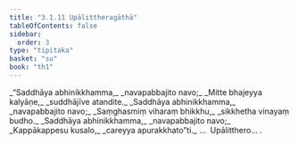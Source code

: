 ```yaml
---
title: "3.1.11 Upālittheragāthā"
tableOfContents: false
sidebar:
  order: 3
type: "tipitaka"
basket: "su"
book: "th1"
---
```



<DynamicBreadcrumb />

<Division number="249" book="th1" bookNo="19" page="266">

<Paragraph number="474" type="verses" book="th1">
_“Saddhāya abhinikkhamma,_  
_navapabbajito navo;_  
_Mitte bhajeyya kalyāṇe,_  
_suddhājīve atandite._  

</Paragraph>

</Division>
<Division number="250" book="th1" bookNo="19" page="266">

<Paragraph number="475" type="verses" book="th1">
_Saddhāya abhinikkhamma,_  
_navapabbajito navo;_  
_Saṃghasmiṃ viharaṃ bhikkhu,_  
_sikkhetha vinayaṃ budho._  

</Paragraph>

</Division>
<Division number="251" book="th1" bookNo="19" page="266">

<Paragraph number="476" type="verses" book="th1">
_Saddhāya abhinikkhamma,_  
_navapabbajito navo;_  
_Kappākappesu kusalo,_  
_careyya apurakkhato”ti._  


</Paragraph>
</Division>

<Paragraph number="477" type="center" book="th1">
…  Upālitthero… .
</Paragraph>